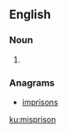==English==

===Noun===
{{en-noun}}

# {{misconstruction of|misprision|lang=en}}

===Anagrams===
* [[imprisons#English|imprisons]]

[[ku:misprison]]